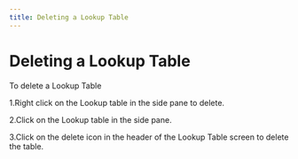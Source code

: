```yaml
---
title: Deleting a Lookup Table
---
```


# Deleting a Lookup Table

To delete a Lookup Table

1.Right click on the Lookup table in the side pane to delete.

2.Click on the Lookup table in the side pane.

3.Click on the delete icon in the header of the Lookup Table screen to delete the table.

<figure>
  <img src="/img/assets/Lookup-delete.gif" alt=""></img>
  <figcaption></figcaption>
</figure>
